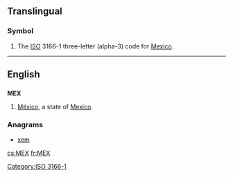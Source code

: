 {{also|mex|Mex.}}
==Translingual==

===Symbol===
{{head|mul|symbol}}
# The [[ISO]] 3166-1 three-letter (alpha-3) code for [[Mexico]].

[[Category:ISO 3166-1]]
----
==English==

==={{abbreviation-old|en}}===
'''MEX'''
# [[México]], a state of [[Mexico]].

===Anagrams===
* [[xem#English|xem]]

[[cs:MEX]]
[[fr:MEX]]